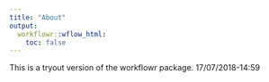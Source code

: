 ```yaml
---
title: "About"
output:
  workflowr::wflow_html:
    toc: false
---
```


This is a tryout version of the workflowr package. 17/07/2018-14:59
